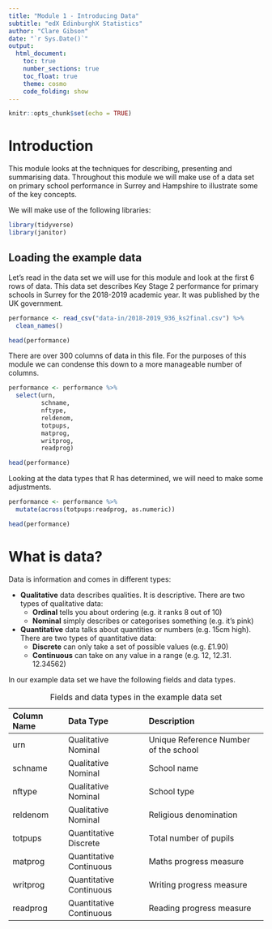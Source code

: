 ```yaml
---
title: "Module 1 - Introducing Data"
subtitle: "edX EdinburghX Statistics"
author: "Clare Gibson"
date: "`r Sys.Date()`"
output: 
  html_document:
    toc: true
    number_sections: true
    toc_float: true
    theme: cosmo
    code_folding: show
---
```


```r
knitr::opts_chunk$set(echo = TRUE)
```

# Introduction
This module looks at the techniques for describing, presenting and summarising data. Throughout this module we will make use of a data set on primary school performance in Surrey and Hampshire to illustrate some of the key concepts.

We will make use of the following libraries:
```r
library(tidyverse)
library(janitor)
```


## Loading the example data
Let's read in the data set we will use for this module and look at the first 6 rows of data. This data set describes Key Stage 2 performance for primary schools in Surrey for the 2018-2019 academic year. It was published by the UK government.
```r
performance <- read_csv("data-in/2018-2019_936_ks2final.csv") %>% 
  clean_names()

head(performance)
```

There are over 300 columns of data in this file. For the purposes of this module we can condense this down to a more manageable number of columns.
```r
performance <- performance %>% 
  select(urn,
         schname,
         nftype,
         reldenom,
         totpups,
         matprog,
         writprog,
         readprog)

head(performance)
```

Looking at the data types that R has determined, we will need to make some adjustments.
```r
performance <- performance %>% 
  mutate(across(totpups:readprog, as.numeric))

head(performance)
```

# What is data?
Data is information and comes in different types:

* **Qualitative** data describes qualities. It is descriptive. There are two types of qualitative data:
    + **Ordinal** tells you about ordering (e.g. it ranks 8 out of 10)
    + **Nominal** simply describes or categorises something (e.g. it's pink)
* **Quantitative** data talks about quantities or numbers (e.g. 15cm high). There are two types of quantitative data:
    + **Discrete** can only take a set of possible values (e.g. £1.90)
    + **Continuous** can take on any value in a range (e.g. 12, 12.31. 12.34562)

In our example data set we have the following fields and data types.

Column Name     Data Type               Description
--------------- ----------------------  -----------------
urn             Qualitative Nominal     Unique Reference Number of the school
schname         Qualitative Nominal     School name
nftype          Qualitative Nominal     School type
reldenom        Qualitative Nominal     Religious denomination
totpups         Quantitative Discrete   Total number of pupils
matprog         Quantitative Continuous Maths progress measure
writprog        Quantitative Continuous Writing progress measure
readprog        Quantitative Continuous Reading progress measure

Table: Fields and data types in the example data set